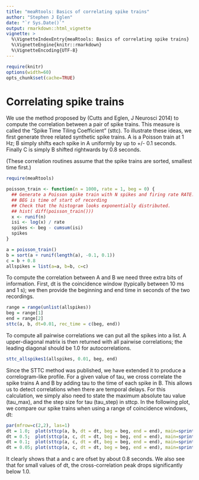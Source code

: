 ```yaml
---
title: "meaRtools: Basics of correlating spike trains"
author: "Stephen J Eglen"
date: "`r Sys.Date()`"
output: rmarkdown::html_vignette
vignette: >
  %\VignetteIndexEntry{meaRtools: Basics of correlating spike trains}
  %\VignetteEngine{knitr::rmarkdown}
  %\VignetteEncoding{UTF-8}
---
```


```r
require(knitr)
options(width=60)
opts_chunk$set(cache=TRUE)
```


# Correlating spike trains

We use the method proposed by (Cutts and Eglen, J Neurosci 2014) to
compute the correlation between a pair of spike trains.  This measure
is called the "Spike Time Tiling Coefficient" (sttc).  To illustrate
these ideas, we first generate three related synthetic spike trains.
A is a Poisson train at 1 Hz; B simply shifts each spike in A
uniformly by up to +/- 0.1 seconds.  Finally C is simply B shifted
rightwards by 0.8 seconds.

(These correlation routines assume that the spike trains are sorted, smallest
time first.)


```r
require(meaRtools)
```

```r
poisson_train <- function(n = 1000, rate = 1, beg = 0) {
  ## Generate a Poisson spike train with N spikes and firing rate RATE.
  ## BEG is time of start of recording
  ## Check that the histogram looks exponentially distributed.
  ## hist( diff(poisson_train()))
  x <- runif(n)
  isi <- log(x) / rate
  spikes <- beg - cumsum(isi)
  spikes
}

a = poisson_train()
b = sort(a + runif(length(a), -0.1, 0.1))
c = b + 0.8
allspikes = list(a=a, b=b, c=c)
```

To compute the correlation between A and B we need three extra bits of
information.  First, dt is the coincidence window (typically between
10 ms and 1 s); we then provide the beginning and end time in seconds
of the two recordings.

```r
range = range(unlist(allspikes))
beg = range[1]
end = range[2]
sttc(a, b, dt=0.01, rec_time = c(beg, end))
```

To compute all pairwise correlations we can put all the spikes into a
list.  A upper-diagonal matrix is then returned with all pairwise
correlations; the leading diagonal should be 1.0 for autocorrelations.

```r
sttc_allspikes1(allspikes, 0.01, beg, end)
```

Since the STTC method was published, we have extended it to produce a
correlogram-like profile. For a given value of tau, we cross correlate
the spike trains A and B by adding tau to the time of each spike in B.
This allows us to detect correlations when there are temporal delays.
For this calculation, we simply also need to state the maximum
absolute tau value (tau_max), and the step size for tau (tau_step) in
sttcp.  In the following plot, we compare our spike trains when using
a range of coincidence windows, dt:


```r
par(mfrow=c(2,2), las=1)
dt = 1.0;  plot(sttcp(a, b, dt = dt, beg = beg, end = end), main=sprintf("a x b: dt = %.3f",dt))
dt = 0.5;  plot(sttcp(a, c, dt = dt, beg = beg, end = end), main=sprintf("a x c: dt = %.3f",dt))
dt = 0.1;  plot(sttcp(a, c, dt = dt, beg = beg, end = end), main=sprintf("a x c: dt = %.3f",dt))
dt = 0.05; plot(sttcp(a, c, dt = dt, beg = beg, end = end), main=sprintf("a x c: dt = %.3f",dt))
```

It clearly shows that a and c are ofset by about 0.8 seconds.  We also
see that for small values of dt, the cross-correlation peak drops
significantly below 1.0.

<!--This file can be rendered using rmarkdown::render("sttc.Rmd")   -->
